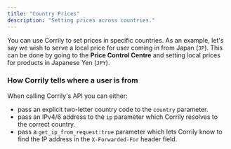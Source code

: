 ```yaml
---
title: "Country Prices"
description: "Setting prices across countries."
---
```


You can use Corrily to set prices in specific countries. As an example, let's say we wish to serve a local price for
user coming in from Japan (`JP`). This can be done by going to the **Price Control Centre** and setting local prices for
products in Japanese Yen (`JPY`).


### How Corrily tells where a user is from
When calling Corrily's API you can either:
* pass an explicit two-letter country code to the `country` parameter.
* pass an IPv4/6 address to the `ip` parameter which Corrily resolves to the correct country.
* pass a `get_ip_from_request:true` parameter which lets Corrily know to find the IP address in the `X-Forwarded-For` header field.



